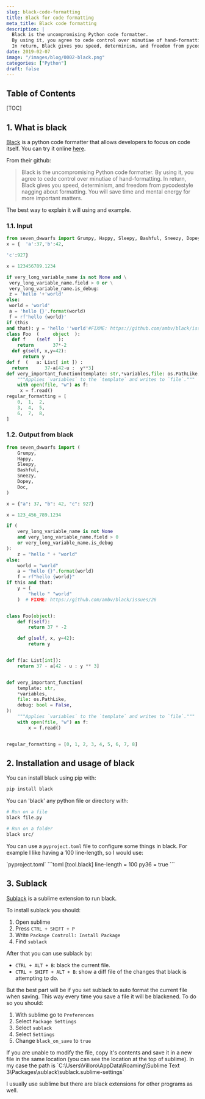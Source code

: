 ```yaml
---
slug: black-code-formatting
title: Black for code formatting
meta_title: Black code formatting
description: |
  Black is the uncompromising Python code formatter.
  By using it, you agree to cede control over minutiae of hand-formatting.
  In return, Black gives you speed, determinism, and freedom from pycodestyle nagging about formatting.
date: 2019-02-07
image: "/images/blog/0002-black.png"
categories: ["Python"]
draft: false
---
```


## Table of Contents

[TOC]

## 1. What is black

[Black](https://github.com/ambv/black) is a python code formatter that allows developers to focus on code itself. You can try it online [here](https://black.now.sh/).


From their github:

> Black is the uncompromising Python code formatter. By using it, you agree to cede control over minutiae of hand-formatting. In return, Black gives you speed, determinism, and freedom from pycodestyle nagging about formatting. You will save time and mental energy for more important matters.

The best way to explain it will using and example.

### 1.1. Input

```python
from seven_dwwarfs import Grumpy, Happy, Sleepy, Bashful, Sneezy, Dopey, Doc
x = {  'a':37,'b':42,

'c':927}

x = 123456789.1234

if very_long_variable_name is not None and \
 very_long_variable_name.field > 0 or \
 very_long_variable_name.is_debug:
 z = 'hello '+'world'
else:
 world = 'world'
 a = 'hello {}'.format(world)
 f = rf'hello {world}'
if (this
and that): y = 'hello ''world'#FIXME: https://github.com/ambv/black/issues/26
class Foo  (     object  ):
  def f    (self   ):
    return       37*-2
  def g(self, x,y=42):
      return y
def f  (   a: List[ int ]) :
  return      37-a[42-u :  y**3]
def very_important_function(template: str,*variables,file: os.PathLike,debug:bool=False,):
    """Applies `variables` to the `template` and writes to `file`."""
    with open(file, "w") as f:
     x = f.read()
regular_formatting = [
    0,  1,  2,
    3,  4,  5,
    6,  7,  8,
]
```

### 1.2. Output from black
```python
from seven_dwwarfs import (
    Grumpy,
    Happy,
    Sleepy,
    Bashful,
    Sneezy,
    Dopey,
    Doc,
)

x = {"a": 37, "b": 42, "c": 927}

x = 123_456_789.1234

if (
    very_long_variable_name is not None
    and very_long_variable_name.field > 0
    or very_long_variable_name.is_debug
):
    z = "hello " + "world"
else:
    world = "world"
    a = "hello {}".format(world)
    f = rf"hello {world}"
if this and that:
    y = (
        "hello " "world"
    )  # FIXME: https://github.com/ambv/black/issues/26


class Foo(object):
    def f(self):
        return 37 * -2

    def g(self, x, y=42):
        return y


def f(a: List[int]):
    return 37 - a[42 - u : y ** 3]


def very_important_function(
    template: str,
    *variables,
    file: os.PathLike,
    debug: bool = False,
):
    """Applies `variables` to the `template` and writes to `file`."""
    with open(file, "w") as f:
        x = f.read()


regular_formatting = [0, 1, 2, 3, 4, 5, 6, 7, 8]
```

## 2. Installation and usage of black

You can install black using pip with:

```sh
pip install black
```

You can 'black' any python file or directory with:
```sh
# Run on a file
black file.py

# Run on a folder
black src/
```

You can use a `pyproject.toml` file to configure some things in black. For example I like having a 100 line-length, so I would use:

<TerminalOutput color="stone">
  `pyproject.toml`
</TerminalOutput>
```toml
[tool.black]
line-length = 100
py36 = true
```

## 3. Sublack

[Sublack](https://github.com/jgirardet/sublack) is a sublime extension to run black. 

To install sublack you should:

1. Open sublime
2. Press `CTRL + SHIFT + P`
3. Write `Package Controll: Install Package`
4. Find `sublack`

After that you can use sublack by:

* `CTRL + ALT + B`: black the current file.
* `CTRL + SHIFT + ALT + B`: show a diff file of the changes that black is attempting to do.

But the best part will be if you set sublack to auto format the current file when saving. This way every time you save a file it will be blackened. To do so you should:

1. With sublime go to `Preferences`
2. Select `Package Settings`
3. Select `sublack`
4. Select `Settings`
5. Change `black_on_save` to `true`

<Notice type="warning">
    If you are unable to modify the file, copy it's contents and save it in a new file in the same location (you can see the location at the top of sublime).
    In my case the path is `C:\Users\Villoro\AppData\Roaming\Sublime Text 3\Packages\sublack\sublack.sublime-settings`
</Notice>

I usually use sublime but there are black extensions for other programs as well.
